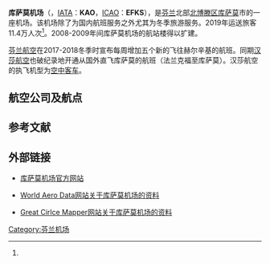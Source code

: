 {{Airport infobox
| airport_name     = 库萨莫机场
| nativename       = Kuusamon lentoasema
| photo            = Kuusamo Airport landside 2017-11-27.jpg
| photosize        = 250px
| caption          = 
| type             = 民用
| run by           = Finavia
| opened           = 
| closed           = 
| city             = [[库萨莫|库萨莫]]
| location         = 库萨莫
| distance_to_city = 
| elevation        = 264米
| website          = {{URL|https://www.finavia.fi/en/airports/kuusamo|库萨莫机场}}
| IATA             = KAO
| ICAO             = EFKS
| FAA              = 
| LID              = 
| coordinates      = {{coord|65|59|12|N|29|14|25|E|type:airport}}
| runway1_heading  = 12/30
| runway1_feet     = 8202
| runway1_meter    = 2500
| runway1_surface  = 沥青
| stat_year        = 2019
| stat_passenger   = 114003<ref name="stat_pax"/>
| stat_cargo       = 
| stat_flight      = 767<ref name="stat_landing"/>
| stat1-header     =
| stat1-data       =
| footnotes        =
}}
'''库萨莫机场'''（{{lang-fi|Kuusamon lentoasema}}，[[IATA机场代码|IATA]]：'''KAO'''，[[ICAO机场代码|ICAO]]：'''EFKS'''），是[[芬兰|芬兰]]北部[[北博滕区|北博滕区]][[库萨莫|库萨莫]]市的一座机场。该机场除了为国内航班服务之外尤其为冬季旅游服务。2019年运送旅客11.4万人次<ref name="stat_pax"/>。2008-2009年间库萨莫机场的航站楼得以扩建。

[[芬兰航空|芬兰航空]]在2017-2018冬季时宣布每周增加五个新的飞往赫尔辛基的航班。同期[[汉莎航空|汉莎航空]]也破纪录地开通从国外直飞库萨莫的航班（法兰克福至库萨莫）。汉莎航空的执飞机型为[[空中客车|空中客车]]。

== 航空公司及航点 ==
{{Airport-dest-list
|[[芬兰航空|芬兰航空]]| [[赫尔辛基-万塔机场|赫尔辛基]]
|{{link-fi|北欧区域航空|Nordic Regional Airlines}}| [[赫尔辛基-万塔机场|赫尔辛基]]
|[[汉莎航空|汉莎航空]]| 季节性：[[法兰克福机场|法兰克福]]
|[[英国途易航空|英国途易航空]]| 季节性：[[伯明翰机场|伯明翰]]、[[布鲁塞尔机场|布鲁塞尔]]、[[盖特威克机场|伦敦-盖特威克]]、[[曼彻斯特机场|曼彻斯特]]
}}

== 参考文献 ==
{{Reflist|30em|refs=
<ref name="stat_pax">{{cite web | url = https://www.finavia.fi/sites/default/files/documents/Passengers%20by%20Airport-fi_23.pdf | title = Passengers by airports | format = pdf | language = en | publisher = Finavia | accessdate = 2020-01-27 | archive-url = https://web.archive.org/web/20200214194306/https://www.finavia.fi/sites/default/files/documents/Passengers%20by%20Airport-fi_23.pdf | archive-date = 2020-02-14 | dead-url = yes }}</ref>

<ref name="stat_landing">{{cite web | url = https://www.finavia.fi/sites/default/files/documents/Landings-fi_24.pdf | title = Domestic and international air transport landings by airports | format = pdf | language = en | publisher = Finavia | accessdate = 2020-01-27 | archive-date = 2021-03-06 | archive-url = https://web.archive.org/web/20210306163113/https://www.finavia.fi/sites/default/files/documents/Landings-fi_24.pdf | dead-url = no }}</ref>
}}

== 外部链接 ==
{{commonscat|Kuusamo Airport}}
* {{Fi icon}}{{En icon}}[https://www.finavia.fi/en/airports/kuusamo 库萨莫机场官方网站] {{Wayback|url=https://www.finavia.fi/en/airports/kuusamo |date=20191214184452 }}
* {{En icon}}[https://web.archive.org/web/20061108121903/http://www.worldaerodata.com/wad.cgi?id=FI90014 World Aero Data网站关于库萨莫机场的资料]
* {{En icon}}[http://gc.kls2.com/airport/EFKS Great Cirlce Mapper网站关于库萨莫机场的资料] {{Wayback|url=http://gc.kls2.com/airport/EFKS |date=20160304114703 }}

{{芬兰机场}}
[[Category:芬兰机场|Category:芬兰机场]]